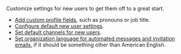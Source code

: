 Customize settings for new users to get them off to a great start.

* [Add custom profile fields](/help/custom-profile-fields#add-a-custom-profile-field), such as pronouns
  or job title.
* [Configure default new user settings][default-user-settings].
* [Set default channels for new users](/help/set-default-channels-for-new-users).
* [Set organization language for automated messages and invitation emails][org-lang],
  if it should be something other than American English.

[org-lang]: /help/configure-organization-language

[default-user-settings]: /help/configure-default-new-user-settings
